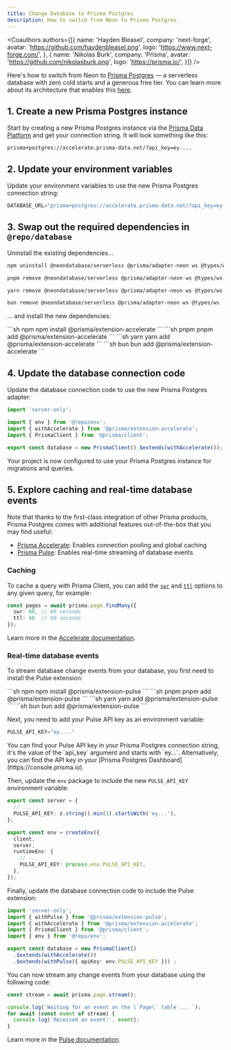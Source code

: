 ```yaml
---
title: Change Database to Prisma Postgres
description: How to switch from Neon to Prisma Postgres.
---
```


<Coauthors authors={[{
  name: 'Hayden Bleasel',
  company: 'next-forge',
  avatar: 'https://github.com/haydenbleasel.png',
  logo: 'https://www.next-forge.com/',
}, {
  name: 'Nikolas Burk',
  company: 'Prisma',
  avatar: 'https://github.com/nikolasburk.png',
  logo: 'https://prisma.io/',
}]} />

Here's how to switch from Neon to [Prisma Postgres](https://www.prisma.io/postgres) — a serverless database with zero cold starts and a generous free tier. You can learn more about its architecture that enables this [here](https://www.prisma.io/blog/announcing-prisma-postgres-early-access).

## 1. Create a new Prisma Postgres instance

Start by creating a new Prisma Postgres instance via the [Prisma Data Platform](https://console.prisma.io/) and get your connection string. It will look something like this:

```
prisma+postgres://accelerate.prisma-data.net/?api_key=ey....
```

## 2. Update your environment variables

Update your environment variables to use the new Prisma Postgres connection string:

```js apps/database/.env
DATABASE_URL="prisma+postgres://accelerate.prisma-data.net/?api_key=ey...."
```

## 3. Swap out the required dependencies in `@repo/database`

Uninstall the existing dependencies...
<CodeGroup>
```sh npm
npm uninstall @neondatabase/serverless @prisma/adapter-neon ws @types/ws
```
```sh pnpm
pnpm remove @neondatabase/serverless @prisma/adapter-neon ws @types/ws
```
```sh yarn
yarn remove @neondatabase/serverless @prisma/adapter-neon ws @types/ws
```
```sh bun
bun remove @neondatabase/serverless @prisma/adapter-neon ws @types/ws
```
</CodeGroup>

... and install the new dependencies:

<CodeGroup>
```sh npm
npm install @prisma/extension-accelerate
```
```sh pnpm
pnpm add @prisma/extension-accelerate
```
```sh yarn
yarn add @prisma/extension-accelerate
```
```sh bun
bun add @prisma/extension-accelerate
```
</CodeGroup>

## 4. Update the database connection code

Update the database connection code to use the new Prisma Postgres adapter:

```ts packages/database/index.ts {4,7}
import 'server-only';

import { env } from '@repo/env';
import { withAccelerate } from '@prisma/extension-accelerate';
import { PrismaClient } from '@prisma/client';

export const database = new PrismaClient().$extends(withAccelerate()); // [!code ++]
```

Your project is now configured to use your Prisma Postgres instance for migrations and queries.

## 5. Explore caching and real-time database events

Note that thanks to the first-class integration of other Prisma products, Prisma Postgres comes with additional features out-of-the-box that you may find useful:

- [Prisma Accelerate](https://www.prisma.io/accelerate): Enables connection pooling and global caching
- [Prisma Pulse](https://www.prisma.io/pulse): Enables real-time streaming of database events

### Caching

To cache a query with Prisma Client, you can add the [`swr`](https://www.prisma.io/docs/accelerate/caching#stale-while-revalidate-swr) and [`ttl`](https://www.prisma.io/docs/accelerate/caching#time-to-live-ttl) options to any given query, for example:

```ts page.tsx
const pages = await prisma.page.findMany({
  swr: 60, // 60 seconds
  ttl: 60  // 60 seconds
});
```

Learn more in the [Accelerate documentation](https://www.prisma.io/docs/accelerate).

### Real-time database events

To stream database change events from your database, you first need to install the Pulse extension:

<CodeGroup>
```sh npm
npm install @prisma/extension-pulse
```
```sh pnpm
pnpm add @prisma/extension-pulse
```
```sh yarn
yarn add @prisma/extension-pulse
```
```sh bun
bun add @prisma/extension-pulse
```
</CodeGroup>

Next, you need to add your Pulse API key as an environment variable:

```ts apps/database/.env
PULSE_API_KEY="ey...."
```

<Info>
  You can find your Pulse API key in your Prisma Postgres connection string, it's the value of the `api_key` argument and starts with `ey...`. Alternatively, you can find the API key in your [Prisma Postgres Dashboard](https://console.prisma.io).
</Info>

Then, update the `env` package to include the new `PULSE_API_KEY` environment variable:

```ts packages/env/index.ts {3,11}
export const server = {
  // ...
  PULSE_API_KEY: z.string().min(1).startsWith('ey...'),
};

export const env = createEnv({
  client,
  server,
  runtimeEnv: {
    // ...
    PULSE_API_KEY: process.env.PULSE_API_KEY,
  },
});
```

Finally, update the database connection code to include the Pulse extension:

```ts packages/database/index.ts {2, 7-9}
import 'server-only';
import { withPulse } from '@prisma/extension-pulse';
import { withAccelerate } from '@prisma/extension-accelerate';
import { PrismaClient } from '@prisma/client';
import { env } from '@repo/env';

export const database = new PrismaClient()
  .$extends(withAccelerate())
  .$extends(withPulse({ apiKey: env.PULSE_API_KEY })) ;
```

You can now stream any change events from your database using the following code:

```ts page.tsx
const stream = await prisma.page.stream();

console.log(`Waiting for an event on the \`Page\` table ... `);
for await (const event of stream) {
  console.log('Received an event:', event);
}
```

Learn more in the [Pulse documentation](https://www.prisma.io/docs/pulse).

